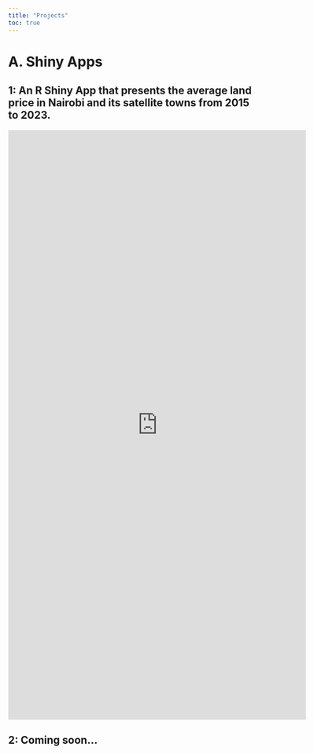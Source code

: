 ```yaml
---
title: "Projects"
toc: true
---
```


# A. Shiny Apps

## 1: An R Shiny App that presents the average land price in Nairobi and its satellite towns from 2015 to 2023.

<iframe height="1200" width="120%" frameborder="no" src="https://wokech.shinyapps.io/hass_land_price_app/">

</iframe>

## 2: Coming soon...
